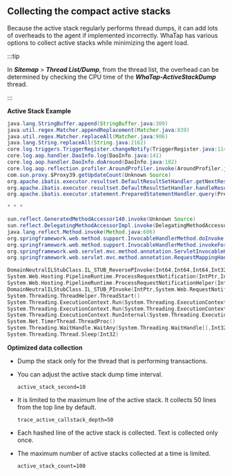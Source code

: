 ## Collecting the compact active stacks

Because the active stack regularly performs thread dumps, it can add lots of overheads to the agent if implemented incorrectly. WhaTap has various options to collect active stacks while minimizing the agent load.

:::tip

In **_Sitemap_** > **_Thread List/Dump_**, from the thread list, the overhead can be determined by checking the CPU time of the **_WhaTap-ActiveStackDump_** thread.

:::

**Active Stack Example**

<InDoc product='java,python'>

```java title='JAVA'
java.lang.StringBuffer.append(StringBuffer.java:309)
java.util.regex.Matcher.appendReplacement(Matcher.java:839)
java.util.regex.Matcher.replaceAll(Matcher.java:906)
java.lang.String.replaceAll(String.java:2162)
core.log.triggers.TriggerRegister.changeNotify(TriggerRegister.java:114)
core.log.aop.handler.DaoInfo.log(DaoInfo.java:141)
core.log.aop.handler.DaoInfo.doAround(DaoInfo.java:102)
core.log.aop.reflection.profiler.AroundProfiler.invoke(AroundProfiler.java:19)
com.sun.proxy.$Proxy39.getUpdateCount(Unknown Source)
org.apache.ibatis.executor.resultset.DefaultResultSetHandler.getNextResultSet(DefaultResultSetHandler.java:256)
org.apache.ibatis.executor.resultset.DefaultResultSetHandler.handleResultSets(DefaultResultSetHandler.java:193)
org.apache.ibatis.executor.statement.PreparedStatementHandler.query(PreparedStatementHandler.java:64)

* * *

sun.reflect.GeneratedMethodAccessor140.invoke(Unknown Source)
sun.reflect.DelegatingMethodAccessorImpl.invoke(DelegatingMethodAccessorImpl.java:43)
java.lang.reflect.Method.invoke(Method.java:606)
org.springframework.web.method.support.InvocableHandlerMethod.doInvoke(InvocableHandlerMethod.java:221)
org.springframework.web.method.support.InvocableHandlerMethod.invokeForRequest(InvocableHandlerMethod.java:136)
org.springframework.web.servlet.mvc.method.annotation.ServletInvocableHandlerMethod.invokeAndHandle(ServletInvocableHandlerMethod.java:114)
org.springframework.web.servlet.mvc.method.annotation.RequestMappingHandlerAdapter.invokeHandlerMethod(RequestMappingHandlerAdapter.java:827)
```

</InDoc>

<InDoc product='dotnet'>

```c title='.NET'
DomainNeutralILStubClass.IL_STUB_ReversePInvoke(Int64,Int64,Int64,Int32)
System.Web.Hosting.PipelineRuntime.ProcessRequestNotification(IntPtr,IntPtr,IntPtr,Int32)
System.Web.Hosting.PipelineRuntime.ProcessRequestNotificationHelper(IntPtr,IntPtr,IntPtr,Int32)
DomainNeutralILStubClass.IL_STUB_PInvoke(IntPtr,System.Web.RequestNotificationStatus ByRef)
System.Threading.ThreadHelper.ThreadStart()
System.Threading.ExecutionContext.Run(System.Threading.ExecutionContext,System.Threading.ContextCallback,System.Object)
System.Threading.ExecutionContext.Run(System.Threading.ExecutionContext,System.Threading.ContextCallback,System.Object,Boolean)
System.Threading.ExecutionContext.RunInternal(System.Threading.ExecutionContext,System.Threading.ContextCallback,System.Object,Boolean)
System.Net.TimerThread.ThreadProc()
System.Threading.WaitHandle.WaitAny(System.Threading.WaitHandle[],Int32,Boolean)
System.Threading.Thread.Sleep(Int32)
```

</InDoc>

**Optimized data collection**

- Dump the stack only for the thread that is performing transactions.

- You can adjust the active stack dump time interval. 

  `active_stack_second=10`

- It is limited to the maximum line of the active stack. It collects 50 lines from the top line by default.

  `trace_active_callstack_depth=50`

- Each hashed line of the active stack is collected. Text is collected only once. 

- The maximum number of active stacks collected at a time is limited.  

  `active_stack_count=100`
